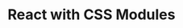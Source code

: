 
# React with CSS Modules

<StackBlitz
  dir="examples/react-with-css-modules"
  file="src/components/button.tsx"
/>
